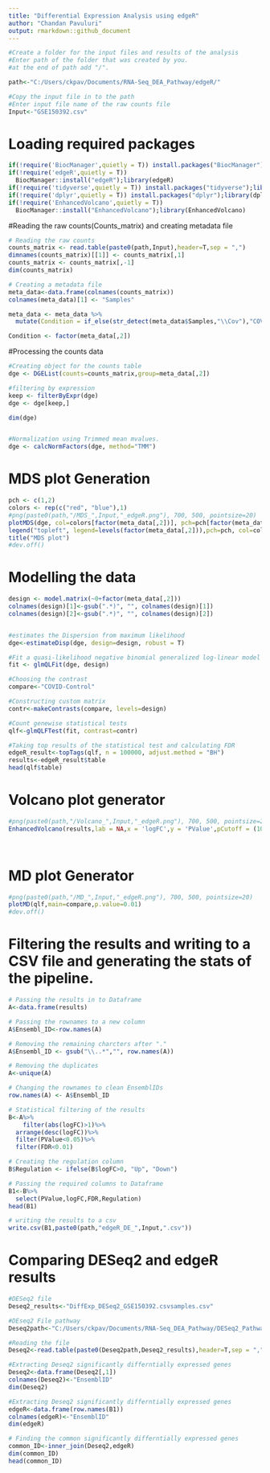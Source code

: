 ```yaml
---
title: "Differential Expression Analysis using edgeR"
author: "Chandan Pavuluri"
output: rmarkdown::github_document
---
```


```r
#Create a folder for the input files and results of the analysis
#Enter path of the folder that was created by you.
#at the end of path add "/".

path<-"C:/Users/ckpav/Documents/RNA-Seq_DEA_Pathway/edgeR/"

#Copy the input file in to the path
#Enter input file name of the raw counts file
Input<-"GSE150392.csv"
```


# Loading required packages
```r
if(!require('BiocManager',quietly = T)) install.packages("BiocManager");library(BiocManager)
if(!require('edgeR',quietly = T))
  BiocManager::install("edgeR");library(edgeR)
if(!require('tidyverse',quietly = T)) install.packages("tidyverse");library(tidyverse)
if(!require('dplyr',quietly = T)) install.packages("dplyr");library(dplyr)
if(!require('EnhancedVolcano',quietly = T))
  BiocManager::install("EnhancedVolcano");library(EnhancedVolcano)

```


#Reading the raw counts(Counts_matrix) and creating metadata file
```r
# Reading the raw counts
counts_matrix <- read.table(paste0(path,Input),header=T,sep = ",")
dimnames(counts_matrix)[[1]] <- counts_matrix[,1]
counts_matrix <- counts_matrix[,-1]
dim(counts_matrix)

# Creating a metadata file 
meta_data<-data.frame(colnames(counts_matrix))
colnames(meta_data)[1] <- "Samples"

meta_data <- meta_data %>%
  mutate(Condition = if_else(str_detect(meta_data$Samples,"\\Cov"),"COVID","Control"))

Condition <- factor(meta_data[,2])

```


#Processing the counts data
```r
#Creating object for the counts table
dge <- DGEList(counts=counts_matrix,group=meta_data[,2])

#filtering by expression
keep <- filterByExpr(dge)
dge <- dge[keep,]

dim(dge)


#Normalization using Trimmed mean mvalues.
dge <- calcNormFactors(dge, method="TMM")

```


# MDS plot Generation 
```r

pch <- c(1,2)
colors <- rep(c("red", "blue"),1)
#png(paste0(path,"/MDS_",Input,"_edgeR.png"), 700, 500, pointsize=20)
plotMDS(dge, col=colors[factor(meta_data[,2])], pch=pch[factor(meta_data[,2])])
legend("topleft", legend=levels(factor(meta_data[,2])),pch=pch, col=colors, ncol=2)
title("MDS plot")
#dev.off()


```


# Modelling the data 
```r
design <- model.matrix(~0+factor(meta_data[,2]))
colnames(design)[1]<-gsub(".*)", "", colnames(design)[1])
colnames(design)[2]<-gsub(".*)", "", colnames(design)[2])


#estimates the Dispersion from maximum likelihood
dge<-estimateDisp(dge, design=design, robust = T)

#Fit a quasi-likelihood negative binomial generalized log-linear model to count data 
fit <- glmQLFit(dge, design)

#Choosing the contrast
compare<-"COVID-Control"

#Constructing custom matrix
contr<-makeContrasts(compare, levels=design)

#Count genewise statistical tests
qlf<-glmQLFTest(fit, contrast=contr)

#Taking top results of the statistical test and calculating FDR
edgeR_result<-topTags(qlf, n = 100000, adjust.method = "BH")
results<-edgeR_result$table
head(qlf$table)
```


# Volcano plot generator
```r

#png(paste0(path,"/Volcano_",Input,"_edgeR.png"), 700, 500, pointsize=20)
EnhancedVolcano(results,lab = NA,x = 'logFC',y = 'PValue',pCutoff = (10e-2)/2,FCcutoff = 1.0,  xlim = c(-5, 5),ylim = c(0, -log10(10e-12)))

 
```

# MD plot Generator
```r
#png(paste0(path,"/MD_",Input,"_edgeR.png"), 700, 500, pointsize=20)
plotMD(qlf,main=compare,p.value=0.01)
#dev.off()

```

# Filtering the results and writing to a CSV file and generating the stats of the pipeline.
```r
# Passing the results in to Dataframe 
A<-data.frame(results)

# Passing the rownames to a new column
A$Ensembl_ID<-row.names(A)

# Removing the remaining charcters after "."
A$Ensembl_ID <- gsub("\\..*","", row.names(A))

# Removing the duplicates
A<-unique(A)

# Changing the rownames to clean EnsemblIDs
row.names(A) <- A$Ensembl_ID

# Statistical filtering of the results
B<-A%>%
    filter(abs(logFC)>1)%>%
  arrange(desc(logFC))%>%
  filter(PValue<0.05)%>%
  filter(FDR<0.01)

# Creating the regulation column
B$Regulation <- ifelse(B$logFC>0, "Up", "Down")

# Passing the required columns to Dataframe
B1<-B%>%
  select(PValue,logFC,FDR,Regulation)
head(B1)

# writing the results to a csv
write.csv(B1,paste0(path,"edgeR_DE_",Input,".csv"))
```

# Comparing DESeq2 and edgeR results 
```r
#DESeq2 file
Deseq2_results<-"DiffExp_DESeq2_GSE150392.csvsamples.csv"

#DEseq2 File pathway
Deseq2path<-"C:/Users/ckpav/Documents/RNA-Seq_DEA_Pathway/DESeq2_Pathway/"

#Reading the file
Deseq2<-read.table(paste0(Deseq2path,Deseq2_results),header=T,sep = ",")

#Extracting Deseq2 significantly differntially expressed genes
Deseq2<-data.frame(Deseq2[,1])
colnames(Deseq2)<-"EnsemblID"
dim(Deseq2)

#Extracting Deseq2 significantly differntially expressed genes
edgeR<-data.frame(row.names(B1))
colnames(edgeR)<-"EnsemblID"
dim(edgeR)

# Finding the common significantly differntially expressed genes
common_ID<-inner_join(Deseq2,edgeR)
dim(common_ID)
head(common_ID)
```

